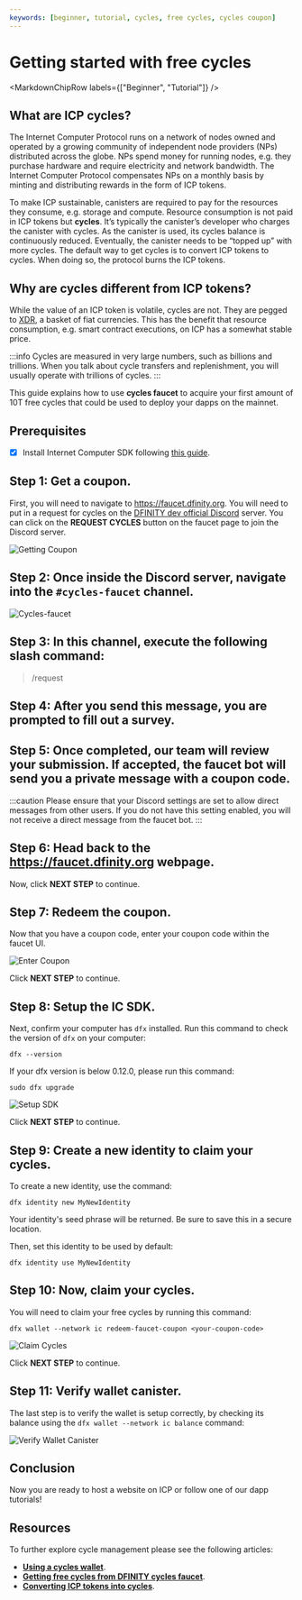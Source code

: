 ```yaml
---
keywords: [beginner, tutorial, cycles, free cycles, cycles coupon]
---
```



# Getting started with free cycles

<MarkdownChipRow labels={["Beginner", "Tutorial"]} />

## What are ICP cycles?
The Internet Computer Protocol runs on a network of nodes owned and operated by a growing community of independent node providers (NPs) distributed across the globe. NPs spend money for running nodes, e.g. they purchase hardware and require electricity and network bandwidth. The Internet Computer Protocol compensates NPs on a monthly basis by minting and distributing rewards in the form of ICP tokens.

To make ICP sustainable, <Tooltip text="A smart contract on ICP.">canisters</Tooltip> are required to pay for the resources they consume, e.g. storage and compute. Resource consumption is not paid in ICP tokens but **cycles**. It’s typically the canister’s developer who charges the canister with cycles. As the canister is used, its cycles balance is continuously reduced. Eventually, the canister needs to be “topped up” with more cycles. The default way to get cycles is to convert ICP tokens to cycles. When doing so, the protocol burns the ICP tokens.

## Why are cycles different from ICP tokens?

While the value of an ICP token is volatile, cycles are not. They are pegged to [XDR](https://en.wikipedia.org/wiki/Special_drawing_rights), a basket of fiat currencies. This has the benefit that resource consumption, e.g. smart contract executions, on ICP has a somewhat stable price.

:::info
Cycles are measured in very large numbers, such as billions and trillions. When you talk about cycle transfers and replenishment, you will usually operate with trillions of cycles.
:::

This guide explains how to use **cycles faucet** to acquire your first amount of 10T free cycles that could be used to deploy your dapps on the mainnet.

## Prerequisites

- [x] Install Internet Computer SDK following [this guide](/docs/current/developer-docs/getting-started/install/).

## Step 1: Get a coupon.

First, you will need to navigate to <https://faucet.dfinity.org>. You
will need to put in a request for cycles on the [DFINITY dev official Discord](https://discord.gg/jnjVVQaE2C) server. You can click on the **REQUEST CYCLES** button on the faucet page to join the Discord server.

![Getting Coupon](_attachments/faucet_step_1.png)

## Step 2: Once inside the Discord server, navigate into the `#cycles-faucet` channel.

![Cycles-faucet](./_attachments/cycles-faucet.png)

## Step 3: In this channel, execute the following slash command:

> /request

## Step 4: After you send this message, you are prompted to fill out a survey.

## Step 5: Once completed, our team will review your submission. If accepted, the faucet bot will send you a private message with a coupon code.

:::caution
Please ensure that your Discord settings are set to allow direct messages from other users. If you do not have this setting enabled, you will not receive a direct message from the faucet bot.
:::

## Step 6: Head back to the <https://faucet.dfinity.org> webpage.

Now, click **NEXT STEP** to continue.

## Step 7: Redeem the coupon.

Now that you have a coupon code, enter your coupon code within the faucet UI.

![Enter Coupon](_attachments/faucet_step_3.png)

Click **NEXT STEP** to continue.

## Step 8: Setup the IC SDK.

Next, confirm your computer has `dfx` installed. Run this command to check the version of `dfx` on your computer:

    dfx --version

If your dfx version is below 0.12.0, please run this command:

    sudo dfx upgrade

![Setup SDK](_attachments/faucet_step_4.png)

Click **NEXT STEP** to continue.

## Step 9: Create a new identity to claim your cycles.

To create a new identity, use the command:

```
dfx identity new MyNewIdentity
```

Your identity's seed phrase will be returned. Be sure to save this in a secure location.

Then, set this identity to be used by default:

```
dfx identity use MyNewIdentity
```

## Step 10: Now, claim your cycles.

You will need to claim your free cycles by running this command:

```
dfx wallet --network ic redeem-faucet-coupon <your-coupon-code>
```

![Claim Cycles](_attachments/faucet_step_5.png)

Click **NEXT STEP** to continue.

## Step 11: Verify wallet canister.

The last step is to verify the wallet is setup correctly, by checking its balance using the `dfx wallet --network ic balance` command:

![Verify Wallet Canister](_attachments/faucet_step_6.png)

## Conclusion

Now you are ready to host a website on ICP or follow one of our dapp tutorials!

## Resources
To further explore cycle management please see the following articles:
- **[Using a cycles wallet](/docs/current/developer-docs/getting-started/cycles/cycles-wallet)**.
- **[Getting free cycles from DFINITY cycles faucet](/docs/current/developer-docs/getting-started/cycles/cycles-faucet)**.
- **[Converting ICP tokens into cycles](/docs/current/developer-docs/getting-started/cycles/converting_icp_tokens_into_cycles)**.


